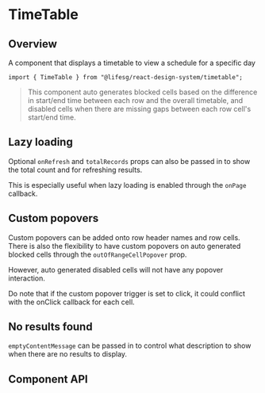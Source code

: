 
<Meta of={TimeTableStories} />

# TimeTable

## Overview

A component that displays a timetable to view a schedule for a specific day

```tsx
import { TimeTable } from "@lifesg/react-design-system/timetable";
```

> This component auto generates blocked cells based on the difference in
> start/end time between each row and the overall timetable, and disabled cells
> when there are missing gaps between each row cell's start/end time.

<Canvas of={TimeTableStories.Default} />

## Lazy loading

Optional `onRefresh` and `totalRecords` props can also be passed in to show the
total count and for refreshing results.

This is especially useful when lazy loading is enabled through the `onPage`
callback.

<Canvas of={TimeTableStories.LazyLoading} />

## Custom popovers

Custom popovers can be added onto row header names and row cells. There is also
the flexibility to have custom popovers on auto generated blocked cells through
the `outOfRangeCellPopover` prop.

However, auto generated disabled cells will not have any popover interaction.

Do note that if the custom popover trigger is set to click, it could conflict
with the onClick callback for each cell.

<Canvas of={TimeTableStories.CustomPopovers} />

## No results found

`emptyContentMessage` can be passed in to control what description to show when there are no
results to display.

<Canvas of={TimeTableStories.EmptyContent} />

## Component API

<PropsTable />
